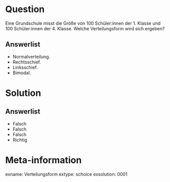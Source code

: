 Question
========

Eine Grundschule misst die Größe von 100 Schüler:innen der 1. Klasse und 100 Schüler:innen der 4. Klasse. Welche Verteilungsform wird sich ergeben?


Answerlist
----------
* Normalverteilung.
* Rechtsschief.
* Linksschief.
* Bimodal.


Solution
========

Answerlist
----------
* Falsch
* Falsch
* Falsch
* Richtig

Meta-information
================
exname: Verteilungsform
extype: schoice
exsolution: 0001